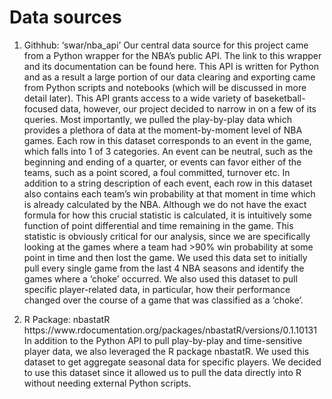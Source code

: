 # Data sources

1. Githhub: ‘swar/nba_api’
Our central data source for this project came from a Python wrapper for the NBA’s public API. The link to this wrapper and its documentation can be found here. This API is written for Python and as a result a large portion of our data clearing and exporting came from Python scripts and notebooks (which will be discussed in more detail later). This API grants access to a wide variety of baseketball-focused data, however, our project decided to narrow in on a few of its queries. Most importantly, we pulled the play-by-play data which provides a plethora of data at the moment-by-moment level of NBA games. Each row in this dataset corresponds to an event in the game, which falls into 1 of 3 categories. An event can be neutral, such as the beginning and ending of a quarter, or events can favor either of the teams, such as a point scored, a foul committed, turnover etc. In addition to a string description of each event, each row in this dataset also contains each team's win probability at that moment in time which is already calculated by the NBA. Although we do not have the exact formula for how this crucial statistic is calculated, it is intuitively some function of point differential and time remaining in the game. This statistic is obviously critical for our analysis, since we are specifically looking at the games where a team had >90% win probability at some point in time and then lost the game. We used this data set to initially pull every single game from the last 4 NBA seasons and identify the games where a ‘choke’ occurred. We also used this dataset to pull specific player-related data, in particular, how their performance changed over the course of a game that was classified as a ‘choke’.

2. R Package: nbastatR
https://www.rdocumentation.org/packages/nbastatR/versions/0.1.10131
In addition to the Python API to pull play-by-play and time-sensitive player data, we also leveraged the R package nbastatR. We used this dataset to get aggregate seasonal data for specific players. We decided to use this dataset since it allowed us to pull the data directly into R without needing external Python scripts. 

